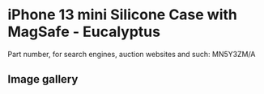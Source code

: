 
# iPhone 13 mini Silicone Case with MagSafe - Eucalyptus

Part number, for search engines, auction websites and such: MN5Y3ZM/A

## Image gallery

<div style={{ width: "768px" }}>
  <GalleryComponent
    images={[
      {
        original: "/everysource/MN5Y3.webp",
        thumbnail: "/everypreview/MN5Y3.webp",
      },
      {
        original: "/everysource/MN5Y3_AV1.webp",
        thumbnail: "/everypreview/MN5Y3_AV1.webp",
      },
      {
        original: "/everysource/MN5Y3_AV2.webp",
        thumbnail: "/everypreview/MN5Y3_AV2.webp",
      },
      {
        original: "/everysource/MN5Y3_AV3.webp",
        thumbnail: "/everypreview/MN5Y3_AV3.webp",
      },
      {
        original: "/everysource/MN5Y3_AV4.webp",
        thumbnail: "/everypreview/MN5Y3_AV4.webp",
      },
      {
        original: "/everysource/MN5Y3_AV5.webp",
        thumbnail: "/everypreview/MN5Y3_AV5.webp",
      }
    ]}
  />
</div>